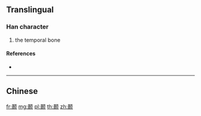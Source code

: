 {{character info/new}}
{{also|顳}}
==Translingual==

===Han character===
{{Han char|rn=181|rad=页|as=10|sn=16|four=|canj=SEMBO|ids=⿰聂页}}

# the temporal bone

====References====
* {{Han ref|kx=1410.451|hdz=74385.020|uh=989E}}

----

==Chinese==
{{zh-see|顳}}

[[fr:颞]]
[[mg:颞]]
[[pl:颞]]
[[th:颞]]
[[zh:颞]]